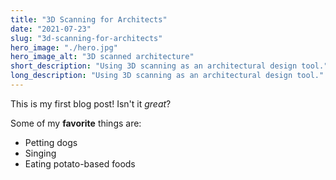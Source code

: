 ```yaml
---
title: "3D Scanning for Architects"
date: "2021-07-23"
slug: "3d-scanning-for-architects"
hero_image: "./hero.jpg"
hero_image_alt: "3D scanned architecture"
short_description: "Using 3D scanning as an architectural design tool."
long_description: "Using 3D scanning as an architectural design tool."
---
```


This is my first blog post! Isn't it *great*?

Some of my **favorite** things are:

* Petting dogs
* Singing
* Eating potato-based foods